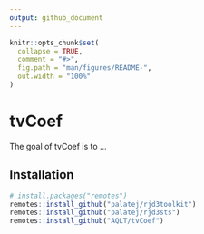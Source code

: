 ```yaml
---
output: github_document
---
```


<!-- README.md is generated from README.Rmd. Please edit that file -->

```r
knitr::opts_chunk$set(
  collapse = TRUE,
  comment = "#>",
  fig.path = "man/figures/README-",
  out.width = "100%"
)
```

# tvCoef

The goal of tvCoef is to ...

## Installation


``` r
# install.packages("remotes")
remotes::install_github("palatej/rjd3toolkit")
remotes::install_github("palatej/rjd3sts")
remotes::install_github("AQLT/tvCoef")
```
